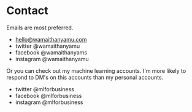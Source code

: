 <SEO
  title="Contact"
  description="Wamaitha Nyamu contacts"
/>

# Contact

Emails are most preferred.

- hello@wamaithanyamu.com
- twitter @wamaithanyamu
- facebook  @wamaithanyams
- instagram  @wamaithanyamu

Or you can check out my machine learning accounts. I'm more likely to respond to DM's on this accounts than my
personal accounts.

- twitter @mlforbusiness
- facebook  @mlforbusiness
- instagram  @mlforbusiness

